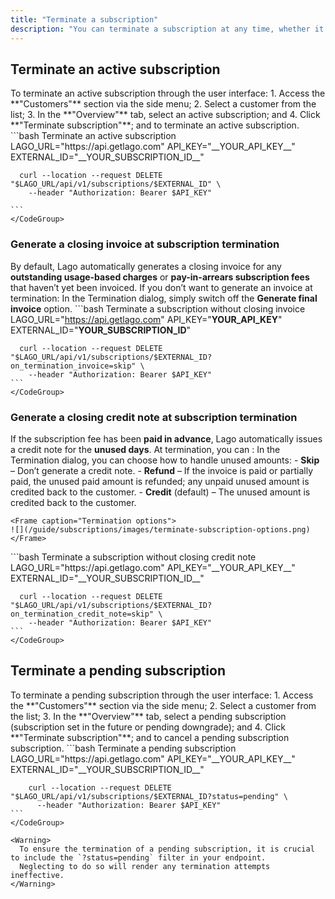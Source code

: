 ```yaml
---
title: "Terminate a subscription"
description: "You can terminate a subscription at any time, whether it's active or pending."
---
```


## Terminate an active subscription

<Tabs>
  <Tab title="Dashboard">
    To terminate an active subscription through the user interface:
    1. Access the **"Customers"** section via the side menu;
    2. Select a customer from the list;
    3. In the **"Overview"** tab, select an active subscription; and
    4. Click **"Terminate subscription"**; and to terminate an active subscription.
  </Tab>
  <Tab title="API">
    <CodeGroup>
    ```bash Terminate an active subscription
      LAGO_URL="https://api.getlago.com"
      API_KEY="__YOUR_API_KEY__"
      EXTERNAL_ID="__YOUR_SUBSCRIPTION_ID__"

      curl --location --request DELETE "$LAGO_URL/api/v1/subscriptions/$EXTERNAL_ID" \
        --header "Authorization: Bearer $API_KEY"

    ```
    </CodeGroup>
  </Tab>
</Tabs>

### Generate a closing invoice at subscription termination
By default, Lago automatically generates a closing invoice for any **outstanding usage-based charges** or **pay-in-arrears subscription fees** that haven’t yet been invoiced.
If you don’t want to generate an invoice at termination:
<Tabs>
  <Tab title="Dashboard">
    In the Termination dialog, simply switch off the **Generate final invoice** option.
  </Tab>
  <Tab title="API">
    <CodeGroup>
    ```bash Terminate a subscription without closing invoice
      LAGO_URL="https://api.getlago.com"
      API_KEY="__YOUR_API_KEY__"
      EXTERNAL_ID="__YOUR_SUBSCRIPTION_ID__"

      curl --location --request DELETE "$LAGO_URL/api/v1/subscriptions/$EXTERNAL_ID?on_termination_invoice=skip" \
        --header "Authorization: Bearer $API_KEY"
    ```
    </CodeGroup>
  </Tab>
</Tabs>

### Generate a closing credit note at subscription termination
If the subscription fee has been **paid in advance**, Lago automatically issues a credit note for the **unused days**.
At termination, you can : 
<Tabs>
  <Tab title="Dashboard">
    In the Termination dialog, you can choose how to handle unused amounts:
    - **Skip** – Don’t generate a credit note.
    - **Refund** – If the invoice is paid or partially paid, the unused paid amount is refunded; any unpaid unused amount is credited back to the customer.
    - **Credit** (default) – The unused amount is credited back to the customer.
    
    <Frame caption="Termination options">
    ![](/guide/subscriptions/images/terminate-subscription-options.png)
    </Frame>
  </Tab>
  <Tab title="API">
    <CodeGroup>
    ```bash Terminate a subscription without closing credit note
      LAGO_URL="https://api.getlago.com"
      API_KEY="__YOUR_API_KEY__"
      EXTERNAL_ID="__YOUR_SUBSCRIPTION_ID__"

      curl --location --request DELETE "$LAGO_URL/api/v1/subscriptions/$EXTERNAL_ID?on_termination_credit_note=skip" \
        --header "Authorization: Bearer $API_KEY"
    ```
    </CodeGroup>
  </Tab>
</Tabs>


## Terminate a pending subscription

<Tabs>
  <Tab title="Dashboard">
    To terminate a pending subscription through the user interface:
    1. Access the **"Customers"** section via the side menu;
    2. Select a customer from the list;
    3. In the **"Overview"** tab, select a pending subscription (subscription set in the future or pending downgrade); and
    4. Click **"Terminate subscription"**; and to cancel a pending subscription subscription.
    
  </Tab>
  <Tab title="API">
    <CodeGroup>
    ```bash Terminate a pending subscription
        LAGO_URL="https://api.getlago.com"
        API_KEY="__YOUR_API_KEY__"
        EXTERNAL_ID="__YOUR_SUBSCRIPTION_ID__"

        curl --location --request DELETE "$LAGO_URL/api/v1/subscriptions/$EXTERNAL_ID?status=pending" \
          --header "Authorization: Bearer $API_KEY"
    ```
    </CodeGroup>
  </Tab>
</Tabs>

    <Warning>
      To ensure the termination of a pending subscription, it is crucial to include the `?status=pending` filter in your endpoint. 
      Neglecting to do so will render any termination attempts ineffective.
    </Warning>